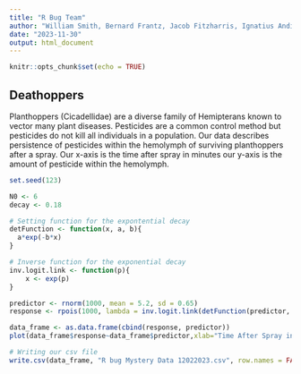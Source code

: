 ---
title: "R Bug Team"
author: "William Smith, Bernard Frantz, Jacob Fitzharris, Ignatius Andika"
date: "2023-11-30"
output: html_document
---

```{r setup, include=FALSE}
knitr::opts_chunk$set(echo = TRUE)
```

## Deathoppers
Planthoppers (Cicadellidae) are a diverse family of Hemipterans known to vector many plant diseases. Pesticides are a common control method but pesticides do not kill all individuals in a population. Our data describes persistence of pesticides within the hemolymph of surviving planthoppers after a spray. Our x-axis is the time after spray in minutes our y-axis is the amount of pesticide within the hemolymph.
```{r, echo = T}
set.seed(123)

N0 <- 6
decay <- 0.18

# Setting function for the expontential decay
detFunction <- function(x, a, b){
  a*exp(-b*x)
}

# Inverse function for the exponential decay
inv.logit.link <- function(p){
	x <- exp(p)
}

predictor <- rnorm(1000, mean = 5.2, sd = 0.65)
response <- rpois(1000, lambda = inv.logit.link(detFunction(predictor, N0, decay)))

data_frame <- as.data.frame(cbind(response, predictor))
plot(data_frame$response~data_frame$predictor,xlab="Time After Spray in Minutes",ylab="Amount of Pesticide in Hemolymph")

# Writing our csv file
write.csv(data_frame, "R bug Mystery Data 12022023.csv", row.names = FALSE)
```

